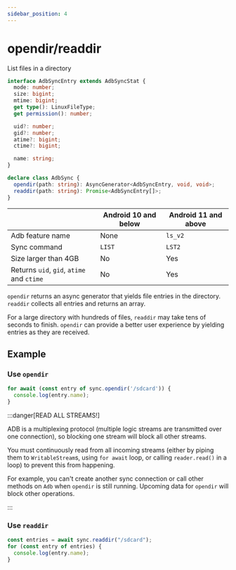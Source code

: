```yaml
---
sidebar_position: 4
---
```


# opendir/readdir

List files in a directory

```ts
interface AdbSyncEntry extends AdbSyncStat {
  mode: number;
  size: bigint;
  mtime: bigint;
  get type(): LinuxFileType;
  get permission(): number;

  uid?: number;
  gid?: number;
  atime?: bigint;
  ctime?: bigint;

  name: string;
}

declare class AdbSync {
  opendir(path: string): AsyncGenerator<AdbSyncEntry, void, void>;
  readdir(path: string): Promise<AdbSyncEntry[]>;
}
```

|                                           | Android 10 and below | Android 11 and above |
| ----------------------------------------- | -------------------- | -------------------- |
| Adb feature name                          | None                 | `ls_v2`              |
| Sync command                              | `LIST`               | `LST2`               |
| Size larger than 4GB                      | No                   | Yes                  |
| Returns `uid`, `gid`, `atime` and `ctime` | No                   | Yes                  |

`opendir` returns an async generator that yields file entries in the directory. `readdir` collects all entries and returns an array.

For a large directory with hundreds of files, `readdir` may take tens of seconds to finish. `opendir` can provide a better user experience by yielding entries as they are received.

## Example

### Use `opendir`

```ts transpile
for await (const entry of sync.opendir('/sdcard')) {
  console.log(entry.name);
}
```

:::danger[READ ALL STREAMS!]

ADB is a multiplexing protocol (multiple logic streams are transmitted over one connection), so blocking one stream will block all other streams.

You must continuously read from all incoming streams (either by piping them to `WritableStream`s, using `for await` loop, or calling `reader.read()` in a loop) to prevent this from happening.

For example, you can't create another sync connection or call other methods on `Adb` when `opendir` is still running. Upcoming data for `opendir` will block other operations.

:::

### Use `readdir`

```ts transpile
const entries = await sync.readdir("/sdcard");
for (const entry of entries) {
  console.log(entry.name);
}
```
